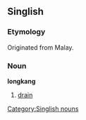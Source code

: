 ==Singlish==
===Etymology===
Originated from Malay.

===Noun===
'''longkang'''
# [[drain]]

[[Category:Singlish nouns]]